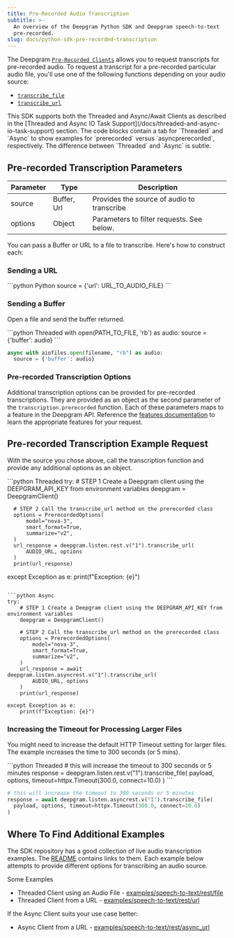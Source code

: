 ```yaml
---
title: Pre-Recorded Audio Transcription
subtitle: >-
  An overview of the Deepgram Python SDK and Deepgram speech-to-text
  pre-recorded.
slug: docs/python-sdk-pre-recorded-transcription
---
```



The Deepgram [`Pre-Recorded Clients`](https://github.com/deepgram/deepgram-python-sdk/tree/main/deepgram/clients/listen/v1/rest) allows you to request transcripts for pre-recorded audio. To request a transcript for a pre-recorded particular audio file, you'll use one of the following functions depending on your audio source:

* [`transcribe_file`](https://github.com/deepgram/deepgram-python-sdk/blob/main/deepgram/clients/listen/v1/rest/client.py#L187)
* [`transcribe_url`](https://github.com/deepgram/deepgram-python-sdk/blob/main/deepgram/clients/listen/v1/rest/client.py#L41)

<Info>
  This SDK supports both the Threaded and Async/Await Clients as described in the [Threaded and Async IO Task Support](/docs/threaded-and-async-io-task-support) section. The code blocks contain a tab for `Threaded` and `Async` to show examples for `prerecorded` versus `asyncprerecorded`, respectively. The difference between `Threaded` and `Async` is subtle.
</Info>

## Pre-recorded Transcription Parameters

| Parameter | Type        | Description                                |
| --------- | ----------- | ------------------------------------------ |
| source    | Buffer, Url | Provides the source of audio to transcribe |
| options   | Object      | Parameters to filter requests. See below.  |

You can pass a Buffer or URL to a file to transcribe. Here's how to construct each:

### Sending a URL

<CodeGroup>
  ```python Python
  source = {'url': URL_TO_AUDIO_FILE}
  ```
</CodeGroup>

### Sending a Buffer

Open a file and send the buffer returned.

<CodeGroup>
  ```python Threaded
  with open(PATH_TO_FILE, 'rb') as audio:
    source = {'buffer': audio}
  ```

  ```python Async
  async with aiofiles.open(filename, "rb") as audio:
  	source = {'buffer': audio}
  ```
</CodeGroup>

### Pre-recorded Transcription Options

Additional transcription options can be provided for pre-recorded transcriptions. They are provided as an object as the second parameter of the `transcription.prerecorded` function. Each of these parameters maps to a feature in the Deepgram API. Reference the [features documentation](/docs/features-overview) to learn the appropriate features for your request.

## Pre-recorded Transcription Example Request

With the source you chose above, call the transcription function and provide any additional options as an object.

<CodeGroup>
  ```python Threaded
  try:
      # STEP 1 Create a Deepgram client using the DEEPGRAM_API_KEY from environment variables
      deepgram = DeepgramClient()

      # STEP 2 Call the transcribe_url method on the prerecorded class
      options = PrerecordedOptions(
          model="nova-3",
          smart_format=True,
          summarize="v2",
      )
      url_response = deepgram.listen.rest.v("1").transcribe_url(
          AUDIO_URL, options
      )
      print(url_response)

  except Exception as e:
      print(f"Exception: {e}")
  ```

  ```python Async
  try:
      # STEP 1 Create a Deepgram client using the DEEPGRAM_API_KEY from environment variables
      deepgram = DeepgramClient()

      # STEP 2 Call the transcribe_url method on the prerecorded class
      options = PrerecordedOptions(
          model="nova-3",
          smart_format=True,
          summarize="v2",
      )
      url_response = await deepgram.listen.asyncrest.v("1").transcribe_url(
          AUDIO_URL, options
      )
      print(url_response)

  except Exception as e:
      print(f"Exception: {e}")
  ```
</CodeGroup>

### Increasing the Timeout for Processing Larger Files

You might need to increase the default HTTP Timeout setting for larger files. The example increases the time to 300 seconds (or 5 mins).

<CodeGroup>
  ```python Threaded
  # this will increase the timeout to 300 seconds or 5 minutes
  response = deepgram.listen.rest.v("1").transcribe_file(
    payload, options, timeout=httpx.Timeout(300.0, connect=10.0)
  )
  ```

  ```python Async
  # this will increase the timeout to 300 seconds or 5 minutes
  response = await deepgram.listen.asyncrest.v("1").transcribe_file(
    payload, options, timeout=httpx.Timeout(300.0, connect=10.0)
  )
  ```
</CodeGroup>

## Where To Find Additional Examples

The SDK repository has a good collection of live audio transcription examples. The [README](https://github.com/deepgram/deepgram-python-sdk?tab=readme-ov-file#examples) contains links to them. Each example below attempts to provide different options for transcribing an audio source.

Some Examples

* Threaded Client using an Audio File - [examples/speech-to-text/rest/file](https://github.com/deepgram/deepgram-python-sdk/blob/main/examples/speech-to-text/rest/file/main.py)
* Threaded Client from a URL - [examples/speech-to-text/rest/url](https://github.com/deepgram/deepgram-python-sdk/blob/main/examples/speech-to-text/rest/url/main.py)

If the Async Client suits your use case better:

* Async Client from a URL - [examples/speech-to-text/rest/async\_url](https://github.com/deepgram/deepgram-python-sdk/blob/main/examples/speech-to-text/rest/async_url/main.py)
